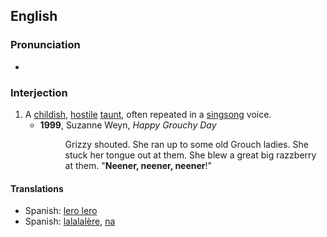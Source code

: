 ==English==

===Pronunciation===
* {{audio|en-us-neener.ogg|Audio (US)}}

===Interjection===
{{en-intj}}

# A [[childish]], [[hostile]] [[taunt]], often repeated in a [[singsong]] voice.
#* '''1999''', Suzanne Weyn, ''Happy Grouchy Day''
#*: Grizzy shouted. She ran up to some old Grouch ladies. She stuck her tongue out at them. She blew a great big razzberry at them. "'''Neener, neener, neener'''!"

====Translations====
{{trans-top|a hostile taunt}}
* Spanish: [[lero lero]]
* Spanish: [[lalalalère]], [[na]]
{{trans-mid}}
{{trans-bottom}}